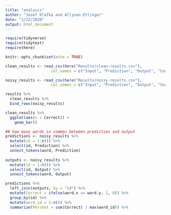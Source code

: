 ```yaml
---
title: "analysis"
author: "Josef Klafka and Allyson Ettinger"
date: "1/22/2020"
output: html_document
---
```


```r
require(tidyverse)
require(tidytext)
require(here)

knitr::opts_chunk$set(echo = TRUE)
```

```r
clean_results <- read_csv(here("Results/clean-results.csv"), 
                    col_names = c("Input", "Prediction", "Output", "Correct"))

noisy_results <- read_csv(here("Results/noisy-results.csv"), 
                    col_names = c("Input", "Prediction", "Output", "Correct"))

results %>% 
  clean_results %>% 
  bind_rows(noisy_results)
```

```r
clean_results %>% 
  ggplot(aes(x = Correct)) + 
    geom_bar()

```

```r
## how many words in common between prediction and output
predictions <- noisy_results %>%
  mutate(id = 1:n()) %>%
  select(id, Prediction) %>%
  unnest_tokens(word, Prediction)
  
outputs <- noisy_results %>%
  mutate(id = 1:n()) %>%
  select(id, Output) %>%
  unnest_tokens(word, Output)

predictions %>%
  left_join(outputs, by = "id") %>% 
  mutate(Correct = ifelse(word.x == word.y, 1, 0)) %>%
  group_by(id) %>%
  mutate(word_id = 1:n()) %>%
  summarize(Percent = sum(Correct) / max(word_id)) %>%
  
```